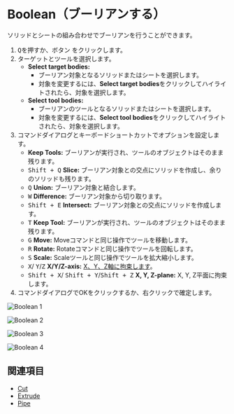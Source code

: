 
# Boolean（ブーリアンする）

<Reference shortcut="Q" command="Boolean" button="Left of Command Bar" />

ソリッドとシートの組み合わせでブーリアンを行うことができます。

1. <kbd>Q</kbd>を押すか、ボタン <ButtonIcon type="button-boolean" /> をクリックします。
2. ターゲットとツールを選択します。
   - **Select target bodies:** 
      - ブーリアン対象となるソリッドまたはシートを選択します。
      - 対象を変更するには、**Select target bodies**をクリックしてハイライトされたら、対象を選択します。
   - **Select tool bodies:**  
      - ブーリアンのツールとなるソリッドまたはシートを選択します。
      - 対象を変更するには、**Select tool bodies**をクリックしてハイライトされたら、対象を選択します。
3. コマンドダイアログとキーボードショートカットでオプションを設定します。
   - **Keep Tools:** ブーリアンが実行され、ツールのオブジェクトはそのまま残ります。
   - <kbd>Shift + Q</kbd> **Slice:** ブーリアン対象との交点にソリッドを作成し、余りのソリッドも残ります。
   - <kbd>Q</kbd> **Union:** ブーリアン対象と結合します。
   - <kbd>W</kbd> **Difference:** ブーリアン対象から切り取ります。
   - <kbd>Shift + E</kbd> **Intersect:** ブーリアン対象との交点にソリッドを作成します。
   - <kbd>T</kbd> **Keep Tool:** ブーリアンが実行され、ツールのオブジェクトはそのまま残ります。
   - <kbd>G</kbd> **Move:** Moveコマンドと同じ操作でツールを移動します。
   - <kbd>R</kbd> **Rotate:** Rotateコマンドと同じ操作でツールを回転します。
   - <kbd>S</kbd> **Scale:** Scaleツールと同じ操作でツールを拡大縮小します。
   - <kbd>X</kbd>/ <kbd>Y</kbd>/<kbd>Z</kbd> **X/Y/Z-axis:** [X、Y、Z軸に拘束します](./sketching-essentials#constrain-to-an-axis)。
   - <kbd>Shift + X</kbd>/ <kbd>Shift + Y</kbd>/<kbd>Shift + Z</kbd> **X, Y, Z-plane:** X, Y, Z平面に拘束します。
4. コマンドダイアログでOKをクリックするか、右クリックで確定します。

![Boolean 1](/img/boolean-1.png )

![Boolean 2](/img/boolean-2.png )

![Boolean 3](/img/boolean-3.png )

![Boolean 4](/img/boolean-4.png )

## 関連項目
- [Cut](./cut)
- [Extrude](./extrude)
- [Pipe](./pipe)


